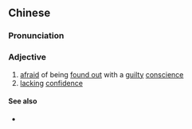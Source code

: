 {{also|心虚}}
==Chinese==
{{zh-forms|s=心虚}}

===Pronunciation===
{{zh-pron
|m=xīnxū
|c=sam1 heoi1
|h=pfs=sîm-hî
|mn=xm:sim-hu/qz:sim-hir/zz,tw:sim-hi
|cat=a
}}

===Adjective===
{{zh-adj}}

# [[afraid]] of being [[find out|found out]] with a [[guilty]] [[conscience]]
# [[lacking]] [[confidence]]

====See also====
* {{qualifier|not to be confused with}} {{zh-l|虛心}}